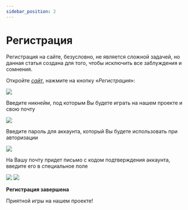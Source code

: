 ```yaml
---
sidebar_position: 2
---
```


# Регистрация

Регистрация на сайте, безусловно, не является сложной задачей, но данная статья создана для того, чтобы исключить все заблуждения и сомнения.

Откройте [*сайт*](https://politcubes.com), нажмите на кнопку «*Регистрация*»:

![  ](/general/registry1.png)

Введите никнейм, под которым Вы будете играть на нашем проекте и свою почту

![  ](/general/registry2.png)

Введите пароль для аккаунта, который Вы будете использовать при авторизации

![](/general/registry3.png)

На Вашу почту придет письмо с кодом подтверждения аккаунта, введите его в специальное поле

![](/general/message.png)
![  ](/general/registry4.png)

**Регистрация завершена**

Приятной игры на нашем проекте!


